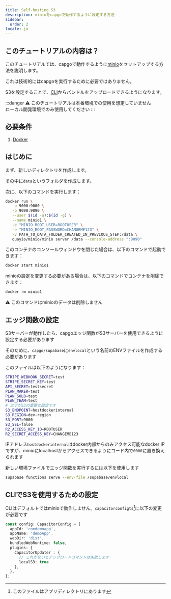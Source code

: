 ```yaml
---
title: Self-hosting S3
description: minioをcapgoで動作するように設定する方法
sidebar:
  order: 2
locale: ja
---
```


## このチュートリアルの内容は？

このチュートリアルでは、capgoで動作するように[minio](https://minio/)をセットアップする方法を説明します。

これは技術的にはcapgoを実行するために必要ではありません。

S3を設定することで、[CLI](/docs/cli/commands/)からバンドルをアップロードできるようになります。

:::danger
⚠️ このチュートリアルは本番環境での使用を想定していません\
ローカル開発環境でのみ使用してください
:::

## 必要条件

1. [Docker](https://wwwdockercom/)

## はじめに

まず、新しいディレクトリを作成します。

その中に`data`というフォルダを作成します。

次に、以下のコマンドを実行します：
```bash
docker run \
   -p 9000:9000 \
   -p 9090:9090 \
   --user $(id -u):$(id -g) \
   --name minio1 \
   -e "MINIO_ROOT_USER=ROOTUSER" \
   -e "MINIO_ROOT_PASSWORD=CHANGEME123" \
   -v PATH_TO_DATA_FOLDER_CREATED_IN_PREVIOUS_STEP:/data \
   quayio/minio/minio server /data --console-address ":9090"
```

このコンテナのコンソールウィンドウを閉じた場合は、以下のコマンドで起動できます：
```bash
docker start minio1
```

minioの設定を変更する必要がある場合は、以下のコマンドでコンテナを削除できます：
```bash
docker rm minio1
```
⚠️ このコマンドはminioのデータは削除しません

## エッジ関数の設定

S3サーバーが動作したら、capgoエッジ関数がS3サーバーを使用できるように設定する必要があります

そのために、`capgo/supabase`に`envlocal`という名前のENVファイルを作成する必要があります

このファイルは以下のようになります：
```bash
STRIPE_WEBHOOK_SECRET=test
STRIPE_SECRET_KEY=test
API_SECRET=testsecret
PLAN_MAKER=test
PLAN_SOLO=test
PLAN_TEAM=test
# 以下がS3の重要な設定です
S3_ENDPOINT=hostdockerinternal
S3_REGION=dev-region
S3_PORT=9000
S3_SSL=false
R2_ACCESS_KEY_ID=ROOTUSER
R2_SECRET_ACCESS_KEY=CHANGEME123
```

IPアドレス`hostdockerinternal`はdocker内部からのみアクセス可能なdocker IPですが、minioにlocalhostからアクセスできるようにコード内で`0000`に置き換えられます

新しい環境ファイルでエッジ関数を実行するには以下を使用します
```bash
supabase functions serve --env-file /supabase/envlocal
```

## CLIでS3を使用するための設定

CLIはデフォルトではminioで動作しません。`capacitorconfigts`[^1]に以下の変更が必要です
```ts
const config: CapacitorConfig = {
  appId: 'comdemoapp',
  appName: 'demoApp',
  webDir: 'dist',
  bundledWebRuntime: false,
  plugins: {
    CapacitorUpdater : {
      // これがないとアップロードコマンドは失敗します
      localS3: true
    },
  },
};
```

[^1]: このファイルはアプリディレクトリにあります